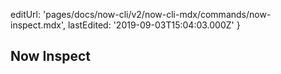 
  editUrl: 'pages/docs/now-cli/v2/now-cli-mdx/commands/now-inspect.mdx',
  lastEdited: '2019-09-03T15:04:03.000Z'
}

## Now Inspect

